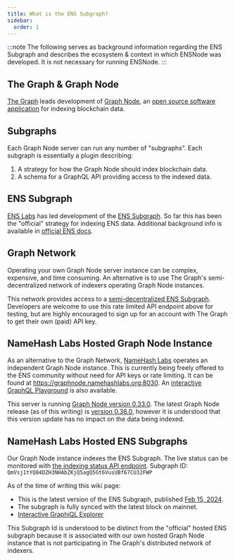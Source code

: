 ```yaml
---
title: What is the ENS Subgraph?
sidebar:
  order: 1
---
```



:::note
The following serves as background information regarding the ENS Subgraph and describes the ecosystem & context in which ENSNode was developed. It is not necessary for running ENSNode.
:::

<LinkCard
  title="Skip to 'What is ENSNode?'"
  description="If you already know what the ENS Subgraph is, skip ahead."
  href="/docs/concepts/what-is-ensnode/"
/>

## The Graph & Graph Node

[The Graph](https://thegraph.com/) leads development of [Graph Node](https://thegraph.com/docs/en/indexing/tooling/graph-node/), an [open source software application](https://github.com/graphprotocol/graph-node) for indexing blockchain data.

## Subgraphs

Each Graph Node server can run any number of "subgraphs". Each subgraph is essentially a plugin describing:

1. A strategy for how the Graph Node should index blockchain data.
2. A schema for a GraphQL API providing access to the indexed data.

## ENS Subgraph

[ENS Labs](https://www.enslabs.org/) has led development of the [ENS Subgraph](https://github.com/ensdomains/ens-subgraph). So far this has been the "official" strategy for indexing ENS data. Additional background info is available in [official ENS docs](https://docs.ens.domains/web/subgraph).

## Graph Network

Operating your own Graph Node server instance can be complex, expensive, and time consuming. An alternative is to use The Graph's semi-decentralized network of indexers operating Graph Node instances.

This network provides access to a [semi-decentralized ENS Subgraph](https://thegraph.com/explorer/subgraphs/5XqPmWe6gjyrJtFn9cLy237i4cWw2j9HcUJEXsP5qGtH?view=Query&chain=arbitrum-one). Developers are welcome to use this rate limited API endpoint above for testing, but are highly encouraged to sign up for an account with The Graph to get their own (paid) API key.

## NameHash Labs Hosted Graph Node Instance

As an alternative to the Graph Network, [NameHash Labs](https://namehashlabs.org/) operates an independent Graph Node instance. This is currently being freely offered to the ENS community without need for API keys or rate limiting. It can be found at https://graphnode.namehashlabs.org:8030. An [interactive GraphQL Playground](https://graphnode.namehashlabs.org:8030/graphql/playground) is also available.

This server is running [Graph Node version 0.33.0](https://github.com/graphprotocol/graph-node/releases/tag/v0.33.0). The latest Graph Node release (as of this writing) is [version 0.36.0](https://github.com/graphprotocol/graph-node/releases), however it is understood that this version update has no impact on the data being indexed.

## NameHash Labs Hosted ENS Subgraphs

Our Graph Node instance indexes the ENS Subgraph. The live status can be monitored with [the indexing status API endpoint](https://graphnode.namehashlabs.org:8030/graphql/playground?query=%7B%0A%20%20indexingStatuses%20%7B%0A%20%20%20%20subgraph%0A%20%20%20%20health%0A%20%20%20%20historyBlocks%0A%20%20%20%20paused%0A%20%20%20%20synced%0A%20%20%20%20chains%20%7B%0A%20%20%20%20%20%20network%0A%20%20%20%20%20%20chainHeadBlock%20%7B%0A%20%20%20%20%20%20%20%20number%0A%20%20%20%20%20%20%7D%0A%20%20%20%20%20%20latestBlock%20%7B%0A%20%20%20%20%20%20%20%20number%0A%20%20%20%20%20%20%7D%0A%20%20%20%20%7D%0A%20%20%7D%0A%7D). Subgraph ID: `QmVsj1tYQ84DZH3NHAbZKjQ5agQ5Gt6VusUBf67CU32FWP`

As of the time of writing this wiki page:

- This is the latest version of the ENS Subgraph, published [Feb 15, 2024](https://github.com/graphprotocol/ens-subgraph/commit/c8447914e8743671fb4b20cffe5a0a97020b3cee).
- The subgraph is fully synced with the latest block on mainnet.
- [Interactive GraphiQL Explorer](https://graphnode.namehashlabs.org:8000/subgraphs/name/namehash/ens-subgraph-2/graphql)

This Subgraph Id is understood to be distinct from the "official" hosted ENS subgraph because it is associated with our own hosted Graph Node instance that is not participating in The Graph's distributed network of indexers.

